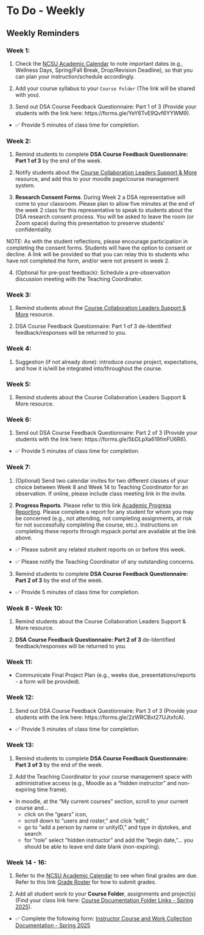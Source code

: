# To Do - Weekly

## Weekly Reminders

### Week 1:

 1) Check the [NCSU Academic Calendar](https://studentservices.ncsu.edu/calendars/academic/) to note important dates (e.g., Wellness Days, Spring/Fall Break, Drop/Revision Deadline), so that you can plan your instruction/schedule accordingly.
 
 2) Add your course syllabus to your `Course Folder` (The link will be shared with you).
 
 3) Send out [DSA Course Feedback Questionnaire: Part 1 of 3]{.NCSUred} (Provide your students with the link here: https://forms.gle/YeY6TvE9Qvf6YYWM9).
 
 -  ✅ Provide 5 minutes of class time for completion.
 
### Week 2:

 1) Remind students to complete **DSA Course Feedback Questionnaire: Part 1 of 3** by the end of the week.

 2) Notify students about the [Course Collaboration Leaders Support & More](https://docs.google.com/document/d/1NcZ8ZncBXo6qcjaT3q-iSM9G4haufubMjYXbulVi_Zs/edit?usp=sharing) resource, and add this to your moodle page/course management system.
 
 3) **Research Consent Forms**. During Week 2 a DSA representative will come to your classroom. Please plan to allow five minutes at the end of the week 2 class for this representative to speak to students about the DSA research consent process. You will be asked to leave the room (or Zoom space) during this presentation to preserve students' confidentiality. 

  NOTE: As with the student reflections, please encourage participation in completing the consent forms. Students will have the option to consent or decline. A link will be provided so that you can relay this to students who have not completed the form, and/or were not present in week 2.
  
 4) (Optional for pre-post feedback): Schedule a pre-observation discussion meeting with the Teaching Coordinator.
 
### Week 3:

 1) Remind students about the [Course Collaboration Leaders Support & More](https://docs.google.com/document/d/1NcZ8ZncBXo6qcjaT3q-iSM9G4haufubMjYXbulVi_Zs/edit?usp=sharing) resource.

 2) DSA Course Feedback Questionnaire: Part 1 of 3 de-Identified feedback/responses will be returned to you.

### Week 4:

 1) Suggestion (if not already done): introduce course project, expectations, and how it is/will be integrated into/throughout the course. 

### Week 5:

 1) Remind students about the Course Collaboration Leaders Support & More resource.

### Week 6:

 1) Send out [DSA Course Feedback Questionnaire: Part 2 of 3]{.NCSUred} (Provide your students with the link here: https://forms.gle/5bDLpXa619fmFU6R6).
 
  -  ✅ Provide 5 minutes of class time for completion.
 
### Week 7:

 1) (Optional) Send two calendar invites for two different classes of your choice between Week 8 and Week 14 to Teaching Coordinator for an observation. If online, please include class meeting link in the invite.

 2) **Progress Reports**. Please refer to this link [Academic Progress Reporting](https://dasa.ncsu.edu/faculty-resources/academic-progress-reporting/). Please complete a report for any student for whom you may be concerned (e.g., not attending, not completing assignments, at risk for not successfully completing the course, etc.). Instructions on completing these reports through mypack portal are available at the link above.
 
 - ✅  Please submit any related student reports on or before this week.
 
 - ✅  Please notify the Teaching Coordinator of any outstanding concerns.
 
 3) Remind students to complete **DSA Course Feedback Questionnaire: Part 2 of 3** by the end of the week.
 
  - ✅ Provide 5 minutes of class time for completion.

### Week 8 - Week 10:

 1) Remind students about the Course Collaboration Leaders Support & More resource.
 
 2) **DSA Course Feedback Questionnaire: Part 2 of 3** de-Identified feedback/responses will be returned to you.

### Week 11:

 - Communicate Final Project Plan (e.g., weeks due, presentations/reports - a form will be provided).

### Week 12:

1) Send out [DSA Course Feedback Questionnaire: Part 3 of 3]{.NCSUred} (Provide your students with the link here: https://forms.gle/2zWRCBxt27UJtxfcA).

 -  ✅ Provide 5 minutes of class time for completion.

### Week 13:

1) Remind students to complete **DSA Course Feedback Questionnaire: Part 3 of 3** by the end of the week.

2) Add the Teaching Coordinator to your course management space with administrative access (e.g., Moodle as a "hidden instructor" and non-expiring time frame).

 - In moodle, at the "My current courses" section, scroll to your current course and... 
      - click on the "gears" icon,
      - scroll down to "users and roster," and click "edit,"
      - go to "add a person by name or unityID," and type in djstokes, and search
      - for "role" select "hidden instructor" and add the "begin date,"… you should be able to leave end date blank (non-expiring).

### Week 14 - 16:

1) Refer to the [NCSU Academic Calendar](https://studentservices.ncsu.edu/calendars/academic/) to see when final grades are due. Refer to this link [Grade Roster](https://sis.emas.ncsu.edu/faculty/faculty-center/#grades) for how to submit grades. 

2) Add all student work to your **Course Folder**, assignments and project(s) (Find your class link here: [Course Documentation Folder Links - Spring 2025](https://docs.google.com/spreadsheets/d/1_DmMR9ZCwyfQANZCm5m6aNaB_nYunzciZFr8awdDJLw/edit?usp=sharing)).

-  ✅ Complete the following form: [Instructor Course and Work Collection Documentation - Spring 2025](https://forms.gle/SSi1TW8yd6F9HXk48)

